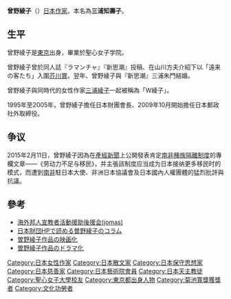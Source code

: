 {{Infobox writer
| name          = 曽野 綾子<br />（その あやこ）
| image         = Ayako Sono 01.jpg
| image_size    = 200
| caption       = 1956年頃撮影
| pseudonym     = 
| birth_name    = 
| birth_date    = {{生年月日と年齢|1931|9|17}}
| birth_place   = {{JPN}}・[[東京府|東京府]][[南葛飾郡|南葛飾郡本田町]]
| occupation    = [[作家|作家]]
| language      = [[日本語|日本語]]
| nationality   = {{JPN}}
| education     = [[学士|学士]]（[[文学|文学]]）
| alma_mater    = [[聖心女子大学|聖心女子大学]][[英文科|英文科]]
| period        = 1951年 -
| genre         = [[小說|小說]]・[[随筆|随筆]]・[[童話|童話]]・[[翻訳|翻訳]]
| subject       = 
| movement      = 第三の新人
| notable_works = 『裾野』（1951年）<br />『遠来の客たち』（1954年）<br />『木枯しの庭』（1976年）<br />『神の汚れた手』（1980年）
| spouse        = [[三浦朱門|三浦朱門]]
| awards        = [[日本藝術院獎|日本藝術院獎]]・[[恩賜賞|恩賜賞]]（1993年）<br />[[吉川英治文化獎|吉川英治文化獎]]（1997年）<br />[[菊池寬獎|菊池寬獎]]（2012年）
| signature     = 
| website       = 
}}
'''曾野綾子'''（{{bd|1931年|9月17日|||catIdx=Sono Ayako}}）[[日本|日本]][[作家|作家]]。本名為'''三浦知壽子'''。

==生平==
曾野綾子是[[東京|東京]]出身，畢業於聖心女子学院。

曾野綾子曾於同人誌『ラマンチャ』『新思潮』投稿、在山川方夫介紹下以「遠来の客たち」入圍[[芥川賞|芥川賞]]。翌年、曾野綾子與『新思潮』三浦朱門結婚。

曾野綾子與同時代的女性作家[[三浦綾子|三浦綾子]]一起被稱為「W綾子」。

1995年至2005年，曾野綾子擔任日本財團會長、2009年10月開始擔任日本郵政社外取締役。

==争议==
2015年2月11日，曾野綾子因為在[[產經新聞|產經新聞]]上公開發表肯定[[南非種族隔離制度|南非種族隔離制度]]的專欄文章——《劳动力不足与移民》，并主張該制度应当成为日本接纳更多移民时的模式，而遭到[[南非|南非]]駐日本大使、非洲日本協議會及日本國內人權團體的猛烈批評與抗議。

==參考==
* [http://www.jomas.jp/ 海外邦人宣教者活動援助後援会(jomas)] {{Wayback|url=http://www.jomas.jp/ |date=20210122145848 }}
* [https://web.archive.org/web/20051212110542/http://www.nippon-foundation.or.jp/org/moyo_list/moyo_list.html 日本財団HPで読める曽野綾子のコラム]
* [http://movie.walkerplus.com/search/free_search.cgi?comkind=movie&keyword=%E6%9B%BD%E9%87%8E%E7%B6%BE%E5%AD%90 曽野綾子作品の映画化] {{Wayback|url=http://movie.walkerplus.com/search/free_search.cgi?comkind=movie&keyword=%E6%9B%BD%E9%87%8E%E7%B6%BE%E5%AD%90 |date=20200924072954 }}
* [http://www.tvdrama-db.com/name/p/key-%E6%9B%BE%E9%87%8E%E3%80%80%E7%B6%BE%E5%AD%90 曽野綾子作品のドラマ化] {{Wayback|url=http://www.tvdrama-db.com/name/p/key-%E6%9B%BE%E9%87%8E%E3%80%80%E7%B6%BE%E5%AD%90 |date=20200612013834 }}

{{Authority control}}

{{DEFAULTSORT:Sono Ayako}}
[[Category:日本女性作家|Category:日本女性作家]]
[[Category:日本散文家|Category:日本散文家]]
[[Category:日本保守思想家|Category:日本保守思想家]]
[[Category:日本慈善家|Category:日本慈善家]]
[[Category:日本藝術院會員|Category:日本藝術院會員]]
[[Category:日本天主教徒|Category:日本天主教徒]]
[[Category:聖心女子大學校友|Category:聖心女子大學校友]]
[[Category:東京都出身人物|Category:東京都出身人物]]
[[Category:菊池寬獎獲獎者|Category:菊池寬獎獲獎者]]
[[Category:文化功勞者|Category:文化功勞者]]
